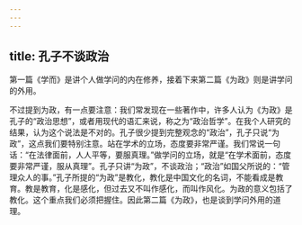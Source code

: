 ```yaml
---
---
---
```

title: 孔子不谈政治
---




第一篇《学而》是讲个人做学问的内在修养，接着下来第二篇《为政》则是讲学问的外用。

不过提到为政，有一点要注意：我们常发现在一些著作中，许多人认为《为政》是孔子的“政治思想”，或者用现代的语汇来说，称之为“政治哲学”。在我个人研究的结果，认为这个说法是不对的。孔子很少提到完整观念的“政治”，孔子只说“为政”，这点我们要特别注意。站在学术的立场，态度要非常严谨。我们常说一句话：“在法律面前，人人平等，要服真理。”做学问的立场，就是“在学术面前，态度要非常严谨，服从真理”。孔子只讲“为政”，不谈政治；“政治”如国父所说的：“管理众人的事。”孔子所提的“为政”是教化，教化是中国文化的名词，不能看成是教育。教是教育，化是感化，但过去又不叫作感化，而叫作风化。为政的意义包括了教化。这个重点我们必须把握住。因此第二篇《为政》，也是谈到学问外用的道理。